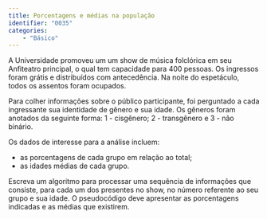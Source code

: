 ```yaml
---
title: Porcentagens e médias na população 
identifier: "0035"
categories:
    - "Básico"
---
```


::: {.exercicio .avalia-algoritmo}
A Universidade promoveu um um show de música folclórica em seu Anfiteatro principal, o qual tem capacidade para 400\ pessoas. Os ingressos foram grátis e distribuídos com antecedência. Na noite do espetáculo, todos os assentos foram ocupados.

Para colher informações sobre o público participante, foi perguntado a cada ingressante sua identidade de gênero e sua idade. Os gêneros foram anotados da seguinte forma: 1 - cisgênero; 2 - transgênero e 3 - não binário.

Os dados de interesse para a análise incluem:

* as porcentagens de cada grupo em relação ao total;
* as idades médias de cada grupo.

Escreva um algoritmo para processar uma sequência de informações que consiste, para cada um dos presentes no show, no número referente ao seu grupo e sua idade. O pseudocódigo deve apresentar as porcentagens indicadas e as médias que existirem.


:::
